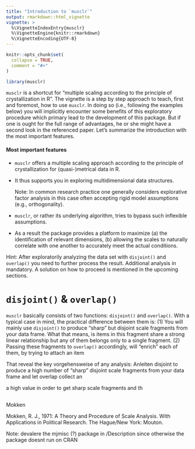```yaml
---
title: "Introduction to `musclr`" 
output: rmarkdown::html_vignette
vignette: >
  %\VignetteIndexEntry{musclr}
  %\VignetteEngine{knitr::rmarkdown}
  %\VignetteEncoding{UTF-8}
---
```


```r
knitr::opts_chunk$set(
  collapse = TRUE,
  comment = "#>"
)
```

```r
library(musclr)
```

`musclr` is a shortcut for "multiple scaling according to the principle of 
crystallization in R". The vignette is a step by step approach to teach, first 
and foremost, how to use `musclr`. In doing so (i.e., following the examples 
below) you will implicitly encounter some benefits of this exploratory 
procedure which primary lead to the development of this package. But if one
is ought for the full range of advantages, he or she might have a second look in 
the referenced paper. Let's summarize the introduction with the most important 
features.

#### Most important features 

* `musclr` offers a multiple scaling approach according to the principle 
  of crystallization for (quasi-)metrical data in R.

* It thus supports you in exploring multidimensional data structures. 

  Note: In common research practice one generally considers explorative factor
  analysis in this case often accepting rigid model assumptions (e.g.,
  orthogonality). 

* `musclr`, or rather its underlying algorithm, tries to bypass such inflexible 
  assumptions. 

* As a result the package provides a platform to maximize (a) the identification 
  of relevant dimensions, (b) allowing the scales to naturally correlate with 
  one another to accurately meet the actual conditions. 

 Hint: After exploratorily analyzing the data set with `disjoint()` and 
 `overlap()` you need to further process the result. Additional analysis in 
 mandatory. A solution on how to proceed is mentioned in the upcoming sections. 
 
# `disjoint()` &  `overlap()`

`musclr` basically consists of two functions: `disjoint()` and  `overlap()`. 
 With a typical case in mind, the practical difference between them is:
 (1) You will mainly use `disjoint()` to produce "sharp" but disjoint scale 
 fragments from your data frame. What that means, is items in this fragment 
 share a strong linear relationship but any of them belongs only to a single 
 fragment. (2) Passing these fragments to  `overlap()` accordingly, will "enrich" each of them, by trying to attach an 
 item  
 
That reveal the key vorgehensweise of any analysis: Anleiten disjoint to produce
a high number of "sharp" disjoint scale fragments from your data frame and let
overlap collect an


a high value in order to get
sharp scale fragments and th
 



##

Mokken 
 
 
Mokken, R. J., 1971: A Theory and Procedure of Scale
Analysis. With Applications in Political Research. The
Hague/New York: Mouton.
 
 
 
 
Note: devalere the mjmisc (?) package in /Description since otherwise the package
doesnt run on CRAN 


